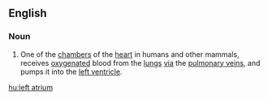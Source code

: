 ==English==
{{wikipedia}}

===Noun===
{{en-noun|s|left atria}}

# One of the [[chamber]]s of the [[heart]] in humans and other mammals, receives [[oxygenated]] blood from the [[lung]]s [[via]] the [[pulmonary vein]]s, and pumps it into the [[left ventricle]].

[[hu:left atrium]]